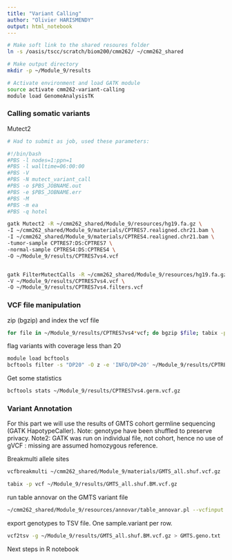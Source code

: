 ```yaml
---
title: "Variant Calling"
author: "Olivier HARISMENDY"
output: html_notebook
---
```


```bash
# Make soft link to the shared resoures folder
ln -s /oasis/tscc/scratch/biom200/cmm262/ ~/cmm262_shared

# Make output directory
mkdir -p ~/Module_9/results

# Activate environment and load GATK module
source activate cmm262-variant-calling
module load GenomeAnalysisTK

```


### Calling somatic variants

Mutect2 
```bash


# Had to submit as job, used these parameters:

#!/bin/bash
#PBS -l nodes=1:ppn=1
#PBS -l walltime=06:00:00
#PBS -V
#PBS -N mutect_variant_call
#PBS -o $PBS_JOBNAME.out
#PBS -e $PBS_JOBNAME.err
#PBS -M 
#PBS -m ea
#PBS -q hotel

gatk Mutect2 -R ~/cmm262_shared/Module_9/resources/hg19.fa.gz \
-I ~/cmm262_shared/Module_9/materials/CPTRES7.realigned.chr21.bam \
-I ~/cmm262_shared/Module_9/materials/CPTRES4.realigned.chr21.bam \
-tumor-sample CPTRES7:DS:CPTRES7 \
-normal-sample CPTRES4:DS:CPTRES4 \
-O ~/Module_9/results/CPTRES7vs4.vcf


gatk FilterMutectCalls -R ~/cmm262_shared/Module_9/resources/hg19.fa.gz \
-V ~/Module_9/results/CPTRES7vs4.vcf \
-O ~/Module_9/results/CPTRES7vs4.filters.vcf

```


### VCF file manipulation


zip (bgzip) and index the vcf file
```bash
for file in ~/Module_9/results/CPTRES7vs4*vcf; do bgzip $file; tabix -p vcf $file.gz; done
```

flag variants with coverage less than 20
```bash

module load bcftools
bcftools filter -s "DP20" -O z -e 'INFO/DP<20' ~/Module_9/results/CPTRES7vs4.filters.vcf.gz > ~/Module_9/results/CPTRES7vs4.filtered.vcf.gz
```

Get some statistics
```bash
bcftools stats ~/Module_9/results/CPTRES7vs4.germ.vcf.gz
```


### Variant Annotation

For this part we will use the results of GMTS cohort germline sequencing (GATK HapotypeCaller). Note: genotype have been shuffled to preserve privacy. Note2: GATK was run on individual file, not cohort, hence no use of gVCF : missing are assumed homozygous reference. 

Breakmulti allele sites
```bash
vcfbreakmulti ~/cmm262_shared/Module_9/materials/GMTS_all.shuf.vcf.gz | bgzip -c >  ~/Module_9/results/GMTS_all.shuf.BM.vcf.gz

tabix -p vcf ~/Module_9/results/GMTS_all.shuf.BM.vcf.gz
```

run table annovar on the GMTS variant file 
```bash
~/cmm262_shared/Module_9/resources/annovar/table_annovar.pl --vcfinput --nastring . --protocol refGene --operation g --buildver hg19 --outfile ~/Module_9/results/GMTSann ~/Module_9/results/GMTS_all.shuf.BM.vcf.gz ~/cmm262_shared/Module_9/resources/annovar/humandb/
```

export genotypes to TSV file. One sample.variant per row. 
```bash
vcf2tsv -g ~/Module_9/results/GMTS_all.shuf.BM.vcf.gz > GMTS.geno.txt
```

Next steps in R notebook





